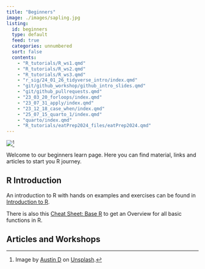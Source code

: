 ```yaml
---
title: "Beginners"
image: ./images/sapling.jpg
listing:
  id: beginners
  type: default
  feed: true
  categories: unnumbered
  sort: false
  contents:
    - "R_tutorials/R_ws1.qmd"
    - "R_tutorials/R_ws2.qmd"
    - "R_tutorials/R_ws3.qmd"
    - "r_sig/24_01_26_tidyverse_intro/index.qmd"
    - "git/github_workshop/github_intro_slides.qmd"
    - "git/github_pullrequests.qmd"
    - "23_03_20_forloops/index.qmd"
    - "23_07_31_apply/index.qmd"
    - "23_12_18_case_when/index.qmd"
    - "25_07_15_quarto_1/index.qmd"
    - "quarto/index.qmd"
    - "R_tutorials/eatPrep2024_files/eatPrep2024.qmd"
---
```


![](./images/sapling.jpg)[^1]

[^1]: Image by <a href="https://unsplash.com/de/@adelau1?utm_content=creditCopyText&utm_medium=referral&utm_source=unsplash">Austin D</a> on <a href="https://unsplash.com/de/fotos/selektive-fokusfotografie-von-green-leaf-72XZgeY3IY4?utm_content=creditCopyText&utm_medium=referral&utm_source=unsplash">Unsplash</a>.

Welcome to our beginners learn page. Here you can find material, links and articles to start you R journey.

## R Introduction

An introduction to R with hands on examples and exercises can be found in [Introduction to R](https://nickhaf.github.io/r_tutorial/).

There is also this [Cheat Sheet: Base R](https://iqss.github.io/dss-workshops/R/Rintro/base-r-cheat-sheet.pdf) to get an Overview for all basic functions in R.

## Articles and Workshops

::: {beginners}
:::
